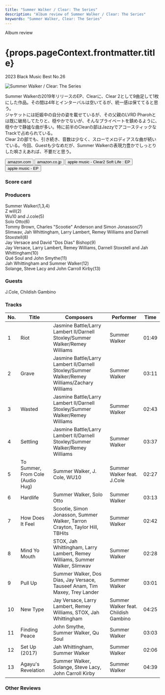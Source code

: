 ```yaml
---
title: "Summer Walker / Clear: The Series"
description: "Album review of Summer Walker / Clear: The Series"
keywords: "Summer Walker, Clear: The Series"
---
```






<p className="largeP">Album review</p>
<h1 className="h1--no--margin">{props.pageContext.frontmatter.title}</h1>
<p className="largeP">
  <Link to="/best50/2023/">2023 Black Music Best No.26</Link>
</p>

<Row  className="image-card-group">
	<Column colMd={3} colLg={4} noGutterMdLeft="">
       <ImageCard>

![Summer Walker / Clear: The Series](../../images/cd/summerwalker3L.jpg)

</ImageCard>
	</Column>
	<Column colMd={4} colLg={8} noGutterMdLeft="">
		<p>
			Summer Walkerの2019年リリースのEP、Clearに、Clear 2として9曲足して1枚にした作品。その間は4年とインターバルは空いてるが、統一感は保ててると思う。
			<br/>ジャケットには妊娠中の自分の姿を載せているが、その父親のLVRD Pharohとは既に破局してたりと、穏やかでないが、そんなプライベートを鎮めるように、穏やかで静謐な曲が多い。特に前半のClearの部はJazzyでアコースティックなTrackで占められている。
			<br/>Clear 2の部でも、引き続き、音数は少なく、スローでメロディアスな曲が続いている。今回、Guestも少なめだが、Summer Walkerの表現力豊かでしっとりした唄さえあれば、不要だと思う。
		</p>
		<div>
		  <Button className="button-right-mergin"  href="https://amzn.to/3ulIPBb" renderIcon={ArrowUpRight} size='sm' kind='primary'>
  	    amazon.com
  	  </Button>
  	  <Button className="button-right-mergin"  href="https://amzn.to/48Wx7MD" renderIcon={ArrowUpRight} size='sm' kind='secondary'>
  	    amazon.co.jp
  	  </Button>
			<Button className="button-right-mergin"  href="https://apple.co/3SGx9Cm" renderIcon={ArrowUpRight} size='sm' kind='tertiary'>
  	   	apple music - Clear2 Soft Life : EP
  	  </Button>
			<Button className="button-right-mergin"  href="https://apple.co/3SJq9Vq" renderIcon={ArrowUpRight} size='sm' kind='tertiary'>
  	   	apple music - EP
  	  </Button>
			<AdvJS2/>
		</div>
	</Column>
</Row>
<Row >
	<Column colMd={4} colLg={4} noGutterMdLeft="">
		<div>
		  <h3>Score card</h3>
			<SliderJS1 value="5" />
		  <SliderJS2 value="1" />
			<SliderJS3 value="1" />
		  <SliderJS4 value="9" />
		</div>
	</Column>
	<Column colMd={8} colLg={8} noGutterMdLeft="">
		<div>
			<h3>Producers</h3>
			<p>
				Summer Walker(1,3,4)
				<br/>Z will(2)
				<br/>Wu10 and J.cole(5)
				<br/>Solo Otto(6)
				<br/>Tommy Brown, Charles "Scootie" Anderson and Simon Jonasson(7)
				<br/>Slimwav, Jah Whittingham, Larry Lambert, Remey Williams and Darnell Stoxstell(8)
				<br/>Jay Versace and David "Dos Dias" Bishop(9)
				<br/>Jay Versace, Larry Lambert, Remey Williams, Darnell Stoxstell and Jah Whittingham(10)
				<br/>Qué Soul and John Smythe(11)
				<br/>Jah Whittingham and Summer Walker(12)
				<br/>Solange, Steve Lacy and John Carroll Kirby(13)
			</p>
			<h3>Guests</h3>
			<p>
				J.Cole, Childish Gambino
			</p>
		</div>
	</Column>
</Row>

<h3>Tracks</h3>

| No. | Title                            | Composers                                                                                     | Performer                            | Time  |
| --- | -------------------------------- | --------------------------------------------------------------------------------------------- | ------------------------------------ | ----- |
| 1   | Riot                             | Jasmine Battle/Larry Lambert II/Darnell Stoxley/Summer Walker/Remey Williams                  | Summer Walker                        | 01:49 |
| 2   | Grave                            | Jasmine Battle/Larry Lambert II/Darnell Stoxley/Summer Walker/Remey Williams/Zachary Williams | Summer Walker                        | 03:11 |
| 3   | Wasted                           | Jasmine Battle/Larry Lambert II/Darnell Stoxley/Summer Walker/Remey Williams                  | Summer Walker                        | 02:43 |
| 4   | Settling                         | Jasmine Battle/Larry Lambert II/Darnell Stoxley/Summer Walker/Remey Williams                  | Summer Walker                        | 03:37 |
| 5   | To Summer, From Cole (Audio Hug) | Summer Walker, J. Cole, WU10                                                                  | Summer Walker feat. J.Cole           | 02:27 |
| 6   | Hardlife                         | Summer Walker, Solo Otto                                                                      | Summer Walker                        | 03:13 |
| 7   | How Does It Feel                 | Scootie, Simon Jonasson, Summer Walker, Tarron Crayton, Taylor Hill, TBHits                   | Summer Walker                        | 02:42 |
| 8   | Mind Yo Mouth                    | STOX, Jah Whittingham, Larry Lambert, Remey Williams, Summer Walker, Slimwav                  | Summer Walker                        | 02:28 |
| 9   | Pull Up                          | Summer Walker, Dos Dias, Jay Versace, Tauseef Anam, Tim Maxey, Trey Lander                    | Summer Walker                        | 03:01 |
| 10  | New Type                         | Jay Versace, Larry Lambert, Remey Williams, STOX, Jah Whittingham                             | Summer Walker feat. Childish Gambino | 04:25 |
| 11  | Finding Peace                    | John Smythe, Summer Walker, Qu Soul                                                           | Summer Walker                        | 03:03 |
| 12  | Set Up (2017)                    | Jah Whittingham, Summer Walker                                                                | Summer Walker                        | 02:06 |
| 13  | Agayu's Revelation               | Summer Walker, Solange, Steve Lacy, John Carroll Kirby                                        | Summer Walker                        | 04:39 |

<h3>Other Reviews</h3>

<Row>
  <Column colMd={3} colLg={3} noGutterMdLeft>
    <Review1 />
  </Column>
	<Column colMd={3} colLg={3} noGutterMdLeft>
    <Review2 />
  </Column>
</Row>

<AdvJS3 />
